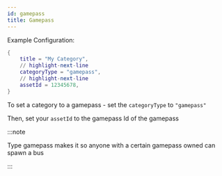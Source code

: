 ```yaml
---
id: gamepass
title: Gamepass
---
```


Example Configuration:

```lua
{
	title = "My Category",
    // highlight-next-line
	categoryType = "gamepass",
    // highlight-next-line
    assetId = 12345678,
}
```

To set a category to a gamepass - set the `categoryType` to `"gamepass"`

Then, set your `assetId` to the gamepass Id of the gamepass

:::note

Type gamepass makes it so anyone with a certain gamepass owned can spawn a bus

:::
